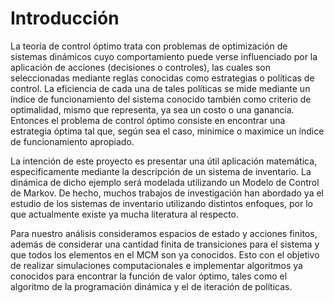 # Introducción

La teoría de control óptimo trata con problemas de optimización de sistemas dinámicos cuyo comportamiento puede verse influenciado por la aplicación de acciones (decisiones o controles), las cuales son seleccionadas mediante reglas conocidas como estrategias o políticas de control. La eficiencia de cada una de tales políticas se mide mediante un índice de funcionamiento del sistema conocido también como criterio de optimalidad, mismo que representa, ya sea un costo o una ganancia. Entonces el problema de control óptimo consiste en encontrar una estrategia óptima tal que, según sea el caso, minimice o maximice un índice de funcionamiento apropiado.

La intención de este proyecto es presentar una útil aplicación matemática, especificamente mediante la descripción de un sistema de inventario. La dinámica de dicho ejemplo será modelada utilizando un Modelo de Control de Markov. De hecho, muchos trabajos de investigación han abordado ya el estudio de los sistemas de inventario utilizando distintos enfoques, por lo que actualmente existe ya mucha literatura al respecto.

Para nuestro análisis consideramos espacios de estado y acciones finitos, además de considerar una cantidad finita de transiciones para el sistema y que todos los elementos en el MCM son ya conocidos. Esto con el objetivo de realizar simulaciones computacionales e implementar algoritmos ya conocidos para encontrar la función de valor óptimo, tales como el algoritmo de la programación dinámica y el de iteración de políticas.
